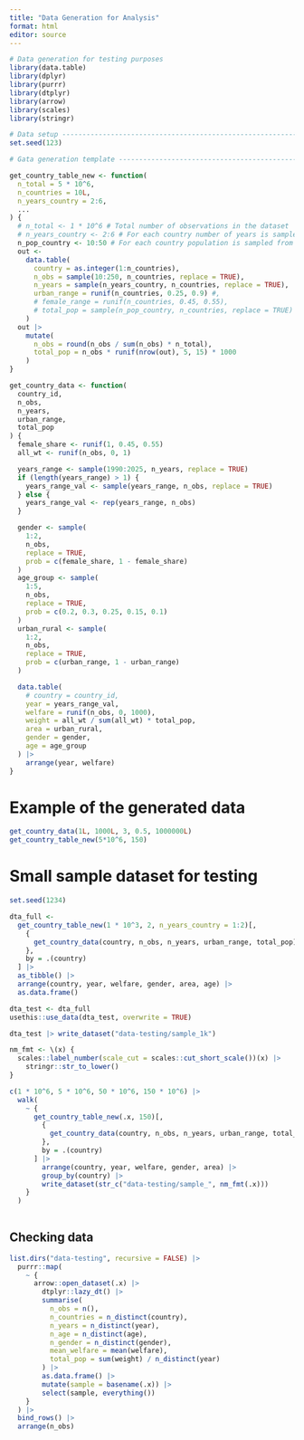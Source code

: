 ```yaml
---
title: "Data Generation for Analysis"
format: html
editor: source
---
```


```r
# Data generation for testing purposes
library(data.table)
library(dplyr)
library(purrr)
library(dtplyr)
library(arrow)
library(scales)
library(stringr)

# Data setup -------------------------------------------------------------
set.seed(123)

# Gata generation template -----------------------------------------------

get_country_table_new <- function(
  n_total = 5 * 10^6,
  n_countries = 10L,
  n_years_country = 2:6,
  ...
) {
  # n_total <- 1 * 10^6 # Total number of observations in the dataset
  # n_years_country <- 2:6 # For each country number of years is sampled from this range
  n_pop_country <- 10:50 # For each country population is sampled from this range
  out <-
    data.table(
      country = as.integer(1:n_countries),
      n_obs = sample(10:250, n_countries, replace = TRUE),
      n_years = sample(n_years_country, n_countries, replace = TRUE),
      urban_range = runif(n_countries, 0.25, 0.9) #,
      # female_range = runif(n_countries, 0.45, 0.55),
      # total_pop = sample(n_pop_country, n_countries, replace = TRUE) * n_total
    )
  out |>
    mutate(
      n_obs = round(n_obs / sum(n_obs) * n_total),
      total_pop = n_obs * runif(nrow(out), 5, 15) * 1000
    )
}

get_country_data <- function(
  country_id,
  n_obs,
  n_years,
  urban_range,
  total_pop
) {
  female_share <- runif(1, 0.45, 0.55)
  all_wt <- runif(n_obs, 0, 1)

  years_range <- sample(1990:2025, n_years, replace = TRUE)
  if (length(years_range) > 1) {
    years_range_val <- sample(years_range, n_obs, replace = TRUE)
  } else {
    years_range_val <- rep(years_range, n_obs)
  }

  gender <- sample(
    1:2,
    n_obs,
    replace = TRUE,
    prob = c(female_share, 1 - female_share)
  )
  age_group <- sample(
    1:5,
    n_obs,
    replace = TRUE,
    prob = c(0.2, 0.3, 0.25, 0.15, 0.1)
  )
  urban_rural <- sample(
    1:2,
    n_obs,
    replace = TRUE,
    prob = c(urban_range, 1 - urban_range)
  )

  data.table(
    # country = country_id,
    year = years_range_val,
    welfare = runif(n_obs, 0, 1000),
    weight = all_wt / sum(all_wt) * total_pop,
    area = urban_rural,
    gender = gender,
    age = age_group
  ) |>
    arrange(year, welfare)
}
```


# Example of the generated data


```r
get_country_data(1L, 1000L, 3, 0.5, 1000000L) 
get_country_table_new(5*10^6, 150)
```


# Small sample dataset for testing

```r
set.seed(1234)

dta_full <-
  get_country_table_new(1 * 10^3, 2, n_years_country = 1:2)[,
    {
      get_country_data(country, n_obs, n_years, urban_range, total_pop)
    },
    by = .(country)
  ] |>
  as_tibble() |>
  arrange(country, year, welfare, gender, area, age) |>
  as.data.frame()

dta_test <- dta_full
usethis::use_data(dta_test, overwrite = TRUE)

dta_test |> write_dataset("data-testing/sample_1k")
```


```r
nm_fmt <- \(x) {
  scales::label_number(scale_cut = scales::cut_short_scale())(x) |>
    stringr::str_to_lower()
}

c(1 * 10^6, 5 * 10^6, 50 * 10^6, 150 * 10^6) |>
  walk(
    ~ {
      get_country_table_new(.x, 150)[,
        {
          get_country_data(country, n_obs, n_years, urban_range, total_pop)
        },
        by = .(country)
      ] |>
        arrange(country, year, welfare, gender, area) |>
        group_by(country) |>
        write_dataset(str_c("data-testing/sample_", nm_fmt(.x)))
    }
  )
  
```

## Checking data

```r
list.dirs("data-testing", recursive = FALSE) |>
  purrr::map(
    ~ {
      arrow::open_dataset(.x) |>
        dtplyr::lazy_dt() |>
        summarise(
          n_obs = n(),
          n_countries = n_distinct(country),
          n_years = n_distinct(year),
          n_age = n_distinct(age),
          n_gender = n_distinct(gender),
          mean_welfare = mean(welfare),
          total_pop = sum(weight) / n_distinct(year)
        ) |>
        as.data.frame() |>
        mutate(sample = basename(.x)) |>
        select(sample, everything())
    }
  ) |>
  bind_rows() |> 
  arrange(n_obs)
```


